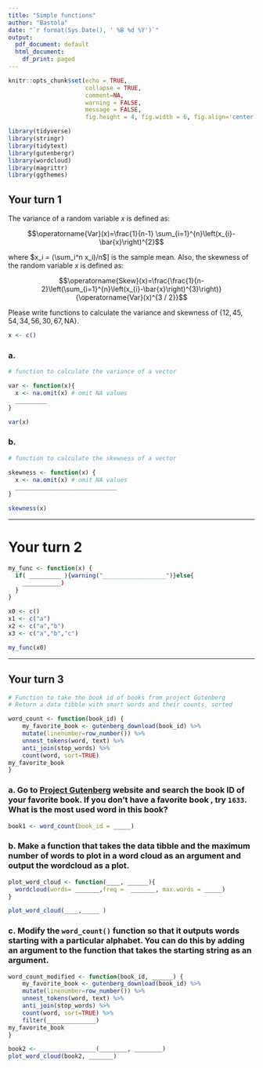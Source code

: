 ```yaml
---
title: "Simple functions"
author: "Bastola"
date: "`r format(Sys.Date(), ' %B %d %Y')`"
output:
  pdf_document: default
  html_document:
    df_print: paged
---
```


```r
knitr::opts_chunk$set(echo = TRUE, 
                      collapse = TRUE, 
                      comment=NA, 
                      warning = FALSE,
                      message = FALSE,
                      fig.height = 4, fig.width = 6, fig.align='center')

library(tidyverse) 
library(stringr)
library(tidytext)
library(gutenbergr)
library(wordcloud)
library(magrittr)
library(ggthemes)
```


## Your turn 1

The variance of a random variable $x$ is defined as: 

$$\operatorname{Var}(x)=\frac{1}{n-1} \sum_{i=1}^{n}\left(x_{i}-\bar{x}\right)^{2}$$

where $x_i = (\sum_i^n x_i)/n$] is the sample mean. Also, the skewness of the random variable $x$ is defined as:

$$\operatorname{Skew}(x)=\frac{\frac{1}{n-2}\left(\sum_{i=1}^{n}\left(x_{i}-\bar{x}\right)^{3}\right)}{\operatorname{Var}(x)^{3 / 2}}$$

Please write functions to calculate the variance and skewness of $\{12, 45, 54, 34, 56, 30, 67, \text{NA}\}$.

```r
x <- c()
```


### a.

```r
# function to calculate the variance of a vector

var <- function(x){
  x <- na.omit(x) # omit NA values
  _________
}

```


```r
var(x)
```


### b. 

```r
# function to calculate the skewness of a vector

skewness <- function(x) {
  x <- na.omit(x) # omit NA values
  _____________________________
}

```


```r
skewness(x)
```

-----------------------------------

# Your turn 2

```r
my_func <- function(x) {
  if( _________ ){warning("__________________")}else{
    ___________)
  }
}

```


```r
x0 <- c()
x1 <- c("a")
x2 <- c("a","b")
x3 <- c("a","b","c")

my_func(x0)
```


-----------------------------------------

## Your turn 3


```r
# Function to take the book id of books from project Gutenberg 
# Return a data tibble with smart words and their counts, sorted

word_count <- function(book_id) {
    my_favorite_book <- gutenberg_download(book_id) %>% 
    mutate(linenumber=row_number()) %>% 
    unnest_tokens(word, text) %>% 
    anti_join(stop_words) %>%
    count(word, sort=TRUE)
my_favorite_book
}

```


### a. Go to [Project Gutenberg](https://www.gutenberg.org/) website and search the book ID of your favorite book. If you don't have a favorite book , try `1633`. What is the most used word in this book?


```r
book1 <- word_count(book_id = _____)   
```



### b. Make a function that takes the data tibble  and the maximum number of words to plot in a word cloud as an argument and output the wordcloud as a plot.


```r
plot_word_cloud <- function(____, ______){
  wordcloud(words= _______,freq =  _______, max.words = _____)
}
```



```r
plot_word_cloud(____,_____ )
```

### c. Modify the `word_count()` function so that it outputs words starting with a particular alphabet. You can do this by adding an argument to the function that takes the starting string as an argument.


```r
word_count_modified <- function(book_id, ______) {
    my_favorite_book <- gutenberg_download(book_id) %>% 
    mutate(linenumber=row_number()) %>% 
    unnest_tokens(word, text) %>% 
    anti_join(stop_words) %>%
    count(word, sort=TRUE) %>%
    filter(______________)  
my_favorite_book
}
```


```r
book2 <- ________________(________, ________)
plot_word_cloud(book2, _______)

```



